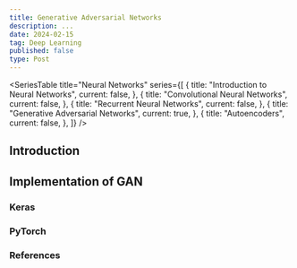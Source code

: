 ```yaml
---
title: Generative Adversarial Networks
description: ...
date: 2024-02-15
tag: Deep Learning
published: false
type: Post
---
```


<SeriesTable
  title="Neural Networks"
  series={[
    {
      title: "Introduction to Neural Networks",
      current: false,
    },
    {
      title: "Convolutional Neural Networks",
      current: false,
    },
    {
      title: "Recurrent Neural Networks",
      current: false,
    },
    {
      title: "Generative Adversarial Networks",
      current: true,
    },
    {
      title: "Autoencoders",
      current: false,
    },
  ]}
/>

## Introduction

## Implementation of GAN

### Keras

### PyTorch

### References
